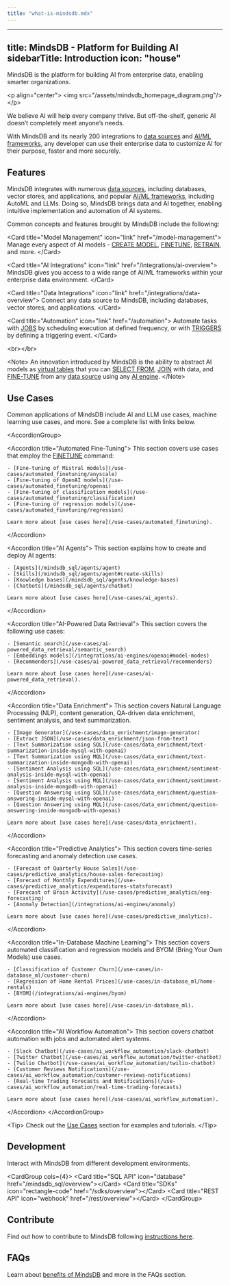 ```yaml
---
title: "what-is-mindsdb.mdx"
---
```


---
title: MindsDB - Platform for Building AI
sidebarTitle: Introduction
icon: "house"
---

MindsDB is the platform for building AI from enterprise data, enabling smarter organizations.

&lt;p align="center"&gt;
  &lt;img src="/assets/mindsdb_homepage_diagram.png"/&gt;
&lt;/p&gt;

We believe AI will help every company thrive. But off-the-shelf, generic AI doesn’t completely meet anyone’s needs.

With MindsDB and its nearly 200 integrations to [data sources](/integrations/data-overview) and [AI/ML frameworks](/integrations/ai-overview), any developer can use their enterprise data to customize AI for their purpose, faster and more securely.

## Features

MindsDB integrates with numerous [data sources](/integrations/data-overview), including databases, vector stores, and applications, and popular [AI/ML frameworks](/integrations/ai-overview), including AutoML and LLMs. Doing so, MindsDB brings data and AI together, enabling intuitive implementation and automation of AI systems.

Common concepts and features brought by MindsDB include the following:

&lt;Card title="Model Management" icon="link" href="/model-management"&gt;
Manage every aspect of AI models - [CREATE MODEL](/mindsdb_sql/sql/create/model), [FINETUNE](/mindsdb_sql/sql/api/finetune), [RETRAIN](/mindsdb_sql/sql/api/retrain), and more.
&lt;/Card&gt;

&lt;Card title="AI Integrations" icon="link" href="/integrations/ai-overview"&gt;
MindsDB gives you access to a wide range of AI/ML frameworks within your enterprise data environment.
&lt;/Card&gt;

&lt;Card title="Data Integrations" icon="link" href="/integrations/data-overview"&gt;
Connect any data source to MindsDB, including databases, vector stores, and applications.
&lt;/Card&gt;

&lt;Card title="Automation" icon="link" href="/automation"&gt;
Automate tasks with [JOBS](/sql/create/jobs) by scheduling execution at defined frequency, or with [TRIGGERS](/sql/create/trigger) by defining a triggering event.
&lt;/Card&gt;

&lt;br&gt;&lt;/br&gt;

&lt;Note&gt;
An innovation introduced by MindsDB is the ability to abstract AI models as [virtual tables](/generative-ai-tables) that you can [SELECT FROM](/sql/get-single-prediction), [JOIN](/sql/get-batch-predictions) with data, and [FINE-TUNE](/sql/api/finetune) from any [data source](/integrations/data-overview) using any [AI engine](/integrations/ai-overview).
&lt;/Note&gt;

## Use Cases

Common applications of MindsDB include AI and LLM use cases, machine learning use cases, and more. See a complete list with links below.

&lt;AccordionGroup&gt;

  &lt;Accordion title="Automated Fine-Tuning"&gt;
    This section covers use cases that employ the [FINETUNE](/mindsdb_sql/sql/api/finetune) command:
    
    - [Fine-tuning of Mistral models](/use-cases/automated_finetuning/anyscale)
    - [Fine-tuning of OpenAI models](/use-cases/automated_finetuning/openai)
    - [Fine-tuning of classification models](/use-cases/automated_finetuning/classification)
    - [Fine-tuning of regression models](/use-cases/automated_finetuning/regression)

    Learn more about [use cases here](/use-cases/automated_finetuning).
  &lt;/Accordion&gt;

  &lt;Accordion title="AI Agents"&gt;
    This section explains how to create and deploy AI agents:
    
    - [Agents](/mindsdb_sql/agents/agent)
    - [Skills](/mindsdb_sql/agents/agent#create-skills)
    - [Knowledge bases](/mindsdb_sql/agents/knowledge-bases)
    - [Chatbots](/mindsdb_sql/agents/chatbot)

    Learn more about [use cases here](/use-cases/ai_agents).
  &lt;/Accordion&gt;

  &lt;Accordion title="AI-Powered Data Retrieval"&gt;
    This section covers the following use cases:
    
    - [Semantic search](/use-cases/ai-powered_data_retrieval/semantic_search)
    - [Embeddings models](/integrations/ai-engines/openai#model-modes)
    - [Recommenders](/use-cases/ai-powered_data_retrieval/recommenders)

    Learn more about [use cases here](/use-cases/ai-powered_data_retrieval).
  &lt;/Accordion&gt;

  &lt;Accordion title="Data Enrichment"&gt;
    This section covers Natural Language Processing (NLP), content generation, QA-driven data enrichment, sentiment analysis, and text summarization.

    - [Image Generator](/use-cases/data_enrichment/image-generator)
    - [Extract JSON](/use-cases/data_enrichment/json-from-text)
    - [Text Summarization using SQL](/use-cases/data_enrichment/text-summarization-inside-mysql-with-openai)
    - [Text Summarization using MQL](/use-cases/data_enrichment/text-summarization-inside-mongodb-with-openai)
    - [Sentiment Analysis using SQL](/use-cases/data_enrichment/sentiment-analysis-inside-mysql-with-openai)
    - [Sentiment Analysis using MQL](/use-cases/data_enrichment/sentiment-analysis-inside-mongodb-with-openai)
    - [Question Answering using SQL](/use-cases/data_enrichment/question-answering-inside-mysql-with-openai)
    - [Question Answering using MQL](/use-cases/data_enrichment/question-answering-inside-mongodb-with-openai)

    Learn more about [use cases here](/use-cases/data_enrichment).
  &lt;/Accordion&gt;

  &lt;Accordion title="Predictive Analytics"&gt;
    This section covers time-series forecasting and anomaly detection use cases.

    - [Forecast of Quarterly House Sales](/use-cases/predictive_analytics/house-sales-forecasting)
    - [Forecast of Monthly Expenditures](/use-cases/predictive_analytics/expenditures-statsforecast)
    - [Forecast of Brain Activity](/use-cases/predictive_analytics/eeg-forecasting)
    - [Anomaly Detection](/integrations/ai-engines/anomaly)

    Learn more about [use cases here](/use-cases/predictive_analytics).
  &lt;/Accordion&gt;

  &lt;Accordion title="In-Database Machine Learning"&gt;
    This section covers automated classification and regression models and BYOM (Bring Your Own Models) use cases.
    
    - [Classification of Customer Churn](/use-cases/in-database_ml/customer-churn)
    - [Regression of Home Rental Prices](/use-cases/in-database_ml/home-rentals)
    - [BYOM](/integrations/ai-engines/byom)

    Learn more about [use cases here](/use-cases/in-database_ml).
  &lt;/Accordion&gt;

  &lt;Accordion title="AI Workflow Automation"&gt;
    This section covers chatbot automation with jobs and automated alert systems.

    - [Slack Chatbot](/use-cases/ai_workflow_automation/slack-chatbot)
    - [Twitter Chatbot](/use-cases/ai_workflow_automation/twitter-chatbot)
    - [Twilio Chatbot](/use-cases/ai_workflow_automation/twilio-chatbot)
    - [Customer Reviews Notifications](/use-cases/ai_workflow_automation/customer-reviews-notifications)
    - [Real-time Trading Forecasts and Notifications](/use-cases/ai_workflow_automation/real-time-trading-forecasts)

    Learn more about [use cases here](/use-cases/ai_workflow_automation).
  &lt;/Accordion&gt;
&lt;/AccordionGroup&gt;

&lt;Tip&gt;
Check out the [Use Cases](/use-cases/overview) section for examples and tutorials.
&lt;/Tip&gt;

## Development

Interact with MindsDB from different development environments.

&lt;CardGroup cols={4}&gt;
    &lt;Card title="SQL API" icon="database" href="/mindsdb_sql/overview"&gt;&lt;/Card&gt;
    &lt;Card title="SDKs" icon="rectangle-code" href="/sdks/overview"&gt;&lt;/Card&gt;
    &lt;Card title="REST API" icon="webhook" href="/rest/overview"&gt;&lt;/Card&gt;
&lt;/CardGroup&gt;

## Contribute

Find out how to contribute to MindsDB following [instructions here](/contribute/contribute).

## FAQs

Learn about [benefits of MindsDB](/faqs/benefits) and more in the FAQs section.
